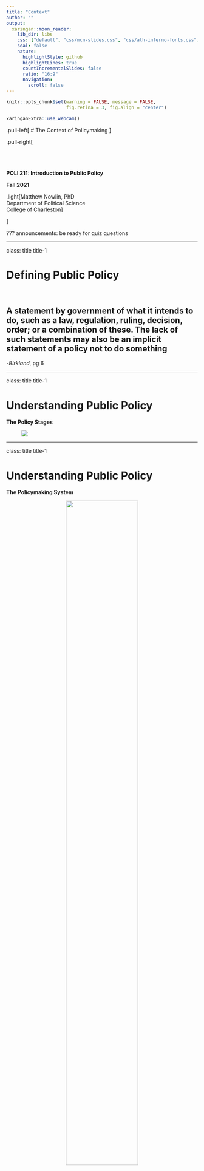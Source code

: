 ```yaml
---
title: "Context"
author: ""
output:
  xaringan::moon_reader:
    lib_dir: libs
    css: ["default", "css/mcn-slides.css", "css/ath-inferno-fonts.css", "css/animate.css"]
    seal: false
    nature:
      highlightStyle: github
      highlightLines: true
      countIncrementalSlides: false
      ratio: "16:9"
      navigation:
        scroll: false
---
```

  
```r
knitr::opts_chunk$set(warning = FALSE, message = FALSE, 
                      fig.retina = 3, fig.align = "center")
```

```r
xaringanExtra::use_webcam()
```

.pull-left[
# The Context of Policymaking
<figure>
  <img src="sticker.jpg" width="%">
</figure>
]

.pull-right[

</br>
</br>
</br>
**POLI 211: Introduction to Public Policy**

**Fall 2021**

.light[Matthew Nowlin, PhD<br>
Department of Political Science<br>
College of Charleston
]

]

???
announcements:
be ready for quiz questions

---

class: title title-1

# Defining Public Policy

</br> 

## A statement by government of what it intends to do, such as a law, regulation, ruling, decision, order; or a combination of these. The lack of such statements may also be an implicit statement of a policy not to do something 

-*Birkland*, pg 6

---

class: title title-1

# Understanding Public Policy 

**The Policy Stages** 

<figure>
  <img src="img/stages.png" width="%">
</figure>

---

class: title title-1

# Understanding Public Policy 

**The Policymaking System** 

<figure>
<center>
  <img src="img/system.png" width="67%">
</figure>

---

class: title title-1

# The Policymaking System

.pull-left[

**The Policy Environment** 
* _Structural_ 
* Social
* Political
* Economic 
]

.pull-right[
</br>
<figure>
  <img src="img/system.png" width="%">
</figure>
]

---

class: title title-1

# The Policymaking System

.pull-left[

**Inputs** 
* _Demands for policy_
* Election results 
* Public opinion 
* Communication
* Interest groups 
* Media
]

.pull-right[
</br>
<figure>
  <img src="img/system.png" width="%">
</figure>
]

---

class: title title-1

# The Policymaking System

.pull-left[

**Outputs** 
* _Different forms of policy_ 
* Legislation (**statute law**)
* Court decisions (**case law**)
* Regulations 
]

.pull-right[
</br>
<figure>
  <img src="img/system.png" width="%">
</figure>
]

---

class: title title-1

# The Policymaking System

.pull-left[

**The Political System**
* "Black box"
* Input-output model 
]

.pull-right[
</br>
<figure>
  <img src="img/system.png" width="%">
</figure>
]

---

class: title title-1

# The Policymaking System

.pull-left[

**Feedback**

_Changes that result from policy choices feedback into the system and as inputs_ 
]

.pull-right[
</br>
<figure>
  <img src="img/system.png" width="%">
</figure>
]

---


???
democracy quiz question

---

class: title title-1

# The Social Environment 

**A growing, but aging, population** 

* The population is aging
* The birth rate is declining 

--

**An increasingly diverse population** 

* The United States is becoming more racially and ethnically diverse

---

class: title title-1

# The Social Environment 

**Changes in the labor force** 

* More working women
    * More working women in professional positions
    * More women attending college than men

* Single women earn less than single men

* Dual-income families earn the most

---

class: title title-1

# The Social Environment 

**Shecession and the COVID-19 pandemic** 

<figure>
<center>
  <img src="img/shecession.png" width="%">
</figure>

---

class: center, middle

# What are the implications of the social environment for public policy?

---


???
quiz question
---

class: title title-1

# The Political Environment

**Polarization**
* _Divergent views along ideological and/or partisan lines_

--

**Asymmetric polarization** 
* The parties are fundamentally different 

--

* _Democrats_ are a coalition of groups making demands on government 

--

* _Republicans_ are ideologically homogeneous 

---

class: title title-1

# Polarization 

<figure>
<center>
  <img src="img/polar1.png" width="85%">
</figure>

---

class: title title-1

# Asymmetric Polarization

<figure>
<center>
  <img src="img/polar2.png" width="85%">
</figure>

---

class: title title-1

# Asymmetric Polarization

<figure>
<center>
  <img src="img/polar4.jpg" width="85%">
</figure>

---

class: title title-1

# The Political Environment 

**Public opinion** 

--

* What does the public care about? What are some of the most important problems? 

--

* Does public opinion impact policymaking? If so, how?

--

* How polarized is the public?

---

class: title title-1

# The Political Environment 

**The _Policy Mood_ of the public** 

<figure>
<center>
  <img src="img/mood.jpg" width="55%">
</figure>

---

class: title title-1

# The Political Environment 

<figure>
<center>
  <img src="img/publicParty.png" width="70%">
</figure>

???
implications for policy?

---

???
quiz question

---

class: title title-1

# The Economic Environment

**Gross Domestic Product (GDP)**

--

* Economic growth is a main national goal

--

* There are major debates over how to promote economic growth

--

* Keynesian notions of stimulus are often controversial
    * They may stimulate spending and growth …
    * at the expense of creating larger deficits and debt

--

* Deficit and debt

---

class: title title-1

# The Economic Environment 

<figure>
  <img src="img/gdp.png" width="%">
</figure>

???
recession: negative GDP growth for two successive quarters 
---

class: title title-1

# The Economic Environment 

<figure>
  <img src="img/unemploy.png" width="%">
</figure>

---

class: title title-1

# The Economic Environment 

<figure>
  <img src="img/labor.png" width="%">
</figure>

---

class: center, middle 

# The Structural Environment 



